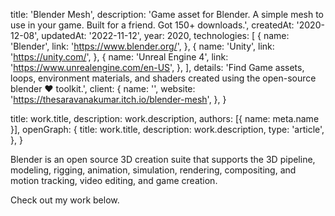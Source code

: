

  title: 'Blender Mesh',
  description:
    'Game asset for Blender. A simple mesh to use in your game. Built for a friend. Got 150+ downloads.',
  createdAt: '2020-12-08',
  updatedAt: '2022-11-12',
  year: 2020,
  technologies: [
    {
      name: 'Blender',
      link: 'https://www.blender.org/',
    },
    {
      name: 'Unity',
      link: 'https://unity.com/',
    },
    {
      name: 'Unreal Engine 4',
      link: 'https://www.unrealengine.com/en-US',
    },
  ],
  details:
    'Find Game assets, loops, environment materials, and shaders created using the open-source blender ❤ toolkit.',
  client: {
    name: '',
    website: 'https://thesaravanakumar.itch.io/blender-mesh',
  },
}

  title: work.title,
  description: work.description,
  authors: [{ name: meta.name }],
  openGraph: {
    title: work.title,
    description: work.description,
    type: 'article',
  },
}




Blender is an open source 3D creation suite that supports the 3D pipeline, modeling, rigging, animation, simulation, rendering, compositing, and motion tracking, video editing, and game creation.

Check out my work below.

<br />

